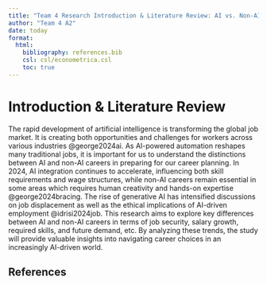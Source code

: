 ```yaml
---
title: "Team 4 Research Introduction & Literature Review: AI vs. Non-AI Careers"
author: "Team 4 A2"
date: today
format: 
  html:
    bibliography: references.bib
    csl: csl/econometrica.csl
    toc: true
---
```

# Introduction & Literature Review 
The rapid development of artificial intelligence is transforming the global job market. It is creating both opportunities and challenges for workers across various industries @george2024ai. 
As AI-powered automation reshapes many traditional jobs, it is important for us to understand the distinctions between AI and non-AI careers in preparing for our career planning. 
In 2024, AI integration continues to accelerate, influencing both skill requirements and wage structures, 
while non-AI careers remain essential in some areas which requires human creativity and hands-on expertise @george2024bracing.
The rise of generative AI has intensified discussions on job displacement as well as the ethical implications of AI-driven employment @idrisi2024job. 
This research aims to explore key differences between AI and non-AI careers in terms of job security, salary growth, required skills, and future demand, etc. 
By analyzing these trends, the study will provide valuable insights into navigating career choices in an increasingly AI-driven world.

## References